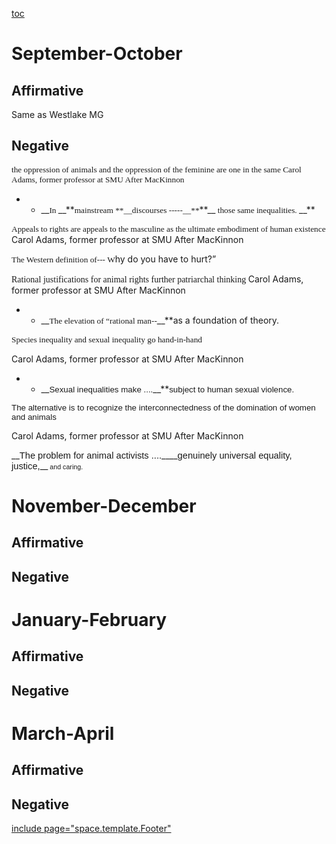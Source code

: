 [[toc]]
=September-October= 
==Affirmative== 

Same as Westlake MG 
==Negative== 
<span style="font-family: 'Times New Roman'; font-size: 10pt;">the oppression of animals and the oppression of the feminine are one in the same </span>
<span style="font-family: 'Times New Roman'; font-size: 10pt;">Carol Adams, former professor at SMU After MacKinnon </span>


**__<span style="font-family: 'Times New Roman'; font-size: 10pt;">In </span>__**<span style="font-family: 'Times New Roman'; font-size: 10pt;">mainstream **__discourses -----__**</span>**__<span style="font-family: 'Times New Roman'; font-size: 10pt;"> those same inequalities. </span>__**
<span style="font-family: 'Times New Roman';">
</span>
<span style="font-family: 'Times New Roman'; font-size: 10pt;">Appeals to rights are appeals to the masculine as the ultimate embodiment of human existence</span>
Carol Adams, former professor at SMU After MacKinnon 

<span style="font-family: 'Times New Roman'; font-size: 10pt;">The Western definition of--- W</span>hy do you have to hurt?” 

<span style="font-family: 'Times New Roman';">
</span>
<span style="font-family: 'Times New Roman';">Rational justifications for animal rights further patriarchal thinking </span>
Carol Adams, former professor at SMU After MacKinnon
<span style="font-family: 'Times New Roman';">
</span><span style="font-family: 'Times New Roman'; font-size: 10pt;"> </span>
**__<span style="font-family: 'Times New Roman'; font-size: 10pt;">The elevation of “rational man--</span>__**as a foundation of theory. 

<span style="font-family: 'Times New Roman'; font-size: 10pt;">Species inequality and sexual inequality go hand-in-hand </span>

Carol Adams, former professor at SMU After MacKinnon

**__<span style="font-family: Helvetica; font-size: 10pt;">Sexual inequalities make ....</span>__**<span style="font-family: Helvetica; font-size: 10pt;">subject to human sexual violence. </span>


<span style="font-family: Helvetica; font-size: 10pt;">The alternative is to recognize the interconnectedness of the domination of women and animals</span>

Carol Adams, former professor at SMU After MacKinnon

__<span style="font-family: Helvetica; font-size: 11pt;">The problem for animal activists ....</span>____<span style="font-family: Helvetica; font-size: 11pt;">genuinely universal equality, justice,</span>__<span style="font-family: Helvetica; font-size: 8pt;"> and caring. </span>


=November-December= 
==Affirmative== 
==Negative== 

=January-February= 
==Affirmative== 
==Negative== 

=March-April= 
==Affirmative== 
==Negative== 

[[include page="space.template.Footer"]]
